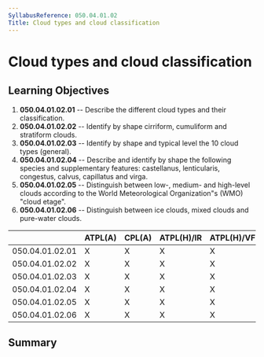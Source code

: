 ```yaml
---
SyllabusReference: 050.04.01.02
Title: Cloud types and cloud classification
---
```


# Cloud types and cloud classification

## Learning Objectives

1.  **050.04.01.02.01** -- Describe the different cloud types and their
    classification.
2.  **050.04.01.02.02** -- Identify by shape cirriform, cumuliform and
    stratiform clouds.
3.  **050.04.01.02.03** -- Identify by shape and typical level the 10 cloud
    types (general).
4.  **050.04.01.02.04** -- Describe and identify by shape the following species
    and supplementary features: castellanus, lenticularis, congestus, calvus,
    capillatus and virga.
5.  **050.04.01.02.05** -- Distinguish between low-, medium- and high-level
    clouds according to the World Meteorological Organization"s (WMO) "cloud
    etage".
6.  **050.04.01.02.06** -- Distinguish between ice clouds, mixed clouds and
    pure-water clouds.

|                 | ATPL(A) | CPL(A) | ATPL(H)/IR | ATPL(H)/VFR | CPL(H) | IR  | CBIR(A) |
| --------------- | ------- | ------ | ---------- | ----------- | ------ | --- | ------- |
| 050.04.01.02.01 | X       | X      | X          | X           | X      | X   | X       |
| 050.04.01.02.02 | X       | X      | X          | X           | X      | X   | X       |
| 050.04.01.02.03 | X       | X      | X          | X           | X      | X   | X       |
| 050.04.01.02.04 | X       | X      | X          | X           | X      | X   | X       |
| 050.04.01.02.05 | X       | X      | X          | X           | X      | X   | X       |
| 050.04.01.02.06 | X       | X      | X          | X           | X      | X   | X       |

## Summary
